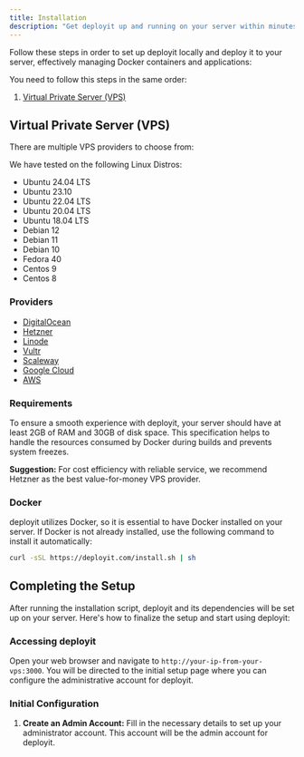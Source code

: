 ```yaml
---
title: Installation
description: "Get deployit up and running on your server within minutes with this easy-to-follow installation guide."
---
```



Follow these steps in order to set up deployit locally and deploy it to your server, effectively managing Docker containers and applications:

You need to follow this steps in the same order:

1. [Virtual Private Server (VPS)](#virtual-private-server-vps)

## Virtual Private Server (VPS)

There are multiple VPS providers to choose from:

We have tested on the following Linux Distros:

- Ubuntu 24.04 LTS
- Ubuntu 23.10
- Ubuntu 22.04 LTS
- Ubuntu 20.04 LTS
- Ubuntu 18.04 LTS
- Debian 12
- Debian 11
- Debian 10
- Fedora 40
- Centos 9
- Centos 8

### Providers

- [DigitalOcean](https://www.digitalocean.com/pricing/droplets#basic-droplets)
- [Hetzner](https://www.hetzner.com/cloud/)
- [Linode](https://www.linode.com/es/pricing/#compute-shared)
- [Vultr](https://www.vultr.com/pricing/#cloud-compute)
- [Scaleway](https://www.scaleway.com/en/pricing/?tags=baremetal,available)
- [Google Cloud](https://cloud.google.com/)
- [AWS](https://aws.amazon.com/ec2/pricing/)

### Requirements

To ensure a smooth experience with deployit, your server should have at least 2GB of RAM and 30GB of disk space. This specification helps to handle the resources consumed by Docker during builds and prevents system freezes.



<Callout>**Suggestion:** For cost efficiency with reliable service, we recommend Hetzner as the best value-for-money VPS provider.</Callout>


### Docker

deployit utilizes Docker, so it is essential to have Docker installed on your server. If Docker is not already installed, use the following command to install it automatically:

```bash
curl -sSL https://deployit.com/install.sh | sh
```

## Completing the Setup

After running the installation script, deployit and its dependencies will be set up on your server. Here's how to finalize the setup and start using deployit:

### Accessing deployit

Open your web browser and navigate to `http://your-ip-from-your-vps:3000`. You will be directed to the initial setup page where you can configure the administrative account for deployit.


### Initial Configuration

1. **Create an Admin Account:** Fill in the necessary details to set up your administrator account. This account will be the admin account for deployit.

 <ImageZoom  src="/assets/images/setup.png" width={1300} height={630} alt='home og image' className="rounded-lg" />
